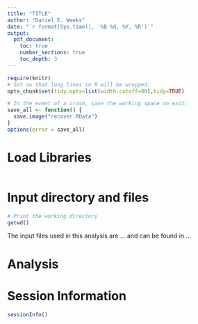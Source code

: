```yaml
---
title: "TITLE"
author: "Daniel E. Weeks"
date: "`r format(Sys.time(), '%B %d, %Y, %R')`"
output:
  pdf_document:
    toc: true
    number_sections: true
    toc_depth: 3
---
```


```r
require(knitr)
# Set so that long lines in R will be wrapped:
opts_chunk$set(tidy.opts=list(width.cutoff=80),tidy=TRUE)
```

```r
# In the event of a crash, save the working space on exit:
save_all <- function() {
  save.image("recover.RData")
}
options(error = save_all)
```


# Load Libraries

```r

```

# Input directory and files 

```r
# Print the working directory
getwd()
```
The input files used in this analysis are ... and can be found in ... 

# Analysis

# Session Information

```r
sessionInfo()
```

